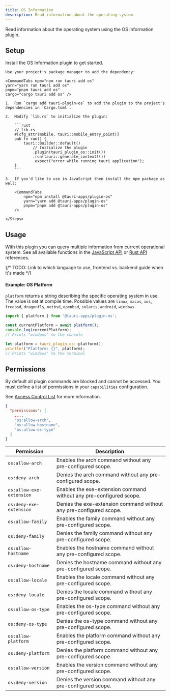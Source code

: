 ```yaml
---
title: OS Information
description: Read information about the operating system.
---
```



<PluginLinks plugin="os" />

Read information about the operating system using the OS Information plugin.

## Setup

Install the OS Information plugin to get started.

<Tabs>
  <TabItem label="Automatic">

    Use your project's package manager to add the dependency:

    <CommandTabs npm="npm run tauri add os"
    yarn="yarn run tauri add os"
    pnpm="pnpm tauri add os"
    cargo="cargo tauri add os" />

  </TabItem>
  <TabItem label="Manual">
    <Steps>

    1.  Run `cargo add tauri-plugin-os` to add the plugin to the project's dependencies in `Cargo.toml`.

    2.  Modify `lib.rs` to initialize the plugin:

        ```rust
        // lib.rs
        #[cfg_attr(mobile, tauri::mobile_entry_point)]
        pub fn run() {
            tauri::Builder::default()
                // Initialize the plugin
                .plugin(tauri_plugin_os::init())
                .run(tauri::generate_context!())
                .expect("error while running tauri application");
        }
        ```

    3.  If you'd like to use in JavaScript then install the npm package as well:

        <CommandTabs
            npm="npm install @tauri-apps/plugin-os"
            yarn="yarn add @tauri-apps/plugin-os"
            pnpm="pnpm add @tauri-apps/plugin-os"
        />

    </Steps>

  </TabItem>
</Tabs>

## Usage

With this plugin you can query multiple information from current operational system. See all available functions in the [JavaScript API](/references/v2/js/os/) or [Rust API](https://docs.rs/tauri-plugin-os/) references.

{/* TODO: Link to which language to use, frontend vs. backend guide when it's made */}

#### Example: OS Platform

`platform` returns a string describing the specific operating system in use. The value is set at compile time. Possible values are `linux`, `macos`, `ios`, `freebsd`, `dragonfly`, `netbsd`, `openbsd`, `solaris`, `android`, `windows`.

<Tabs>
<TabItem label="JavaScript">

```js
import { platform } from '@tauri-apps/plugin-os';

const currentPlatform = await platform();
console.log(currentPlatform);
// Prints "windows" to the console
```

</TabItem>
<TabItem label="Rust">

```rust
let platform = tauri_plugin_os::platform();
println!("Platform: {}", platform);
// Prints "windows" to the terminal
```

</TabItem>
</Tabs>

## Permissions

By default all plugin commands are blocked and cannot be accessed.
You must define a list of permissions in your `capabilities` configuration.

See [Access Control List](/references/v2/acl) for more information.

```json title="src-tauri/capabilities/main.json" ins={4-6}
{
  "permissions": [
    ...,
    "os:allow-arch",
    "os:allow-hostname",
    "os:allow-os-type"
  ]
}
```

| Permission               | Description                                                         |
| ------------------------ | ------------------------------------------------------------------- |
| `os:allow-arch`          | Enables the arch command without any pre-configured scope.          |
| `os:deny-arch`           | Denies the arch command without any pre-configured scope.           |
| `os:allow-exe-extension` | Enables the exe-extension command without any pre-configured scope. |
| `os:deny-exe-extension`  | Denies the exe-extension command without any pre-configured scope.  |
| `os:allow-family`        | Enables the family command without any pre-configured scope.        |
| `os:deny-family`         | Denies the family command without any pre-configured scope.         |
| `os:allow-hostname`      | Enables the hostname command without any pre-configured scope.      |
| `os:deny-hostname`       | Denies the hostname command without any pre-configured scope.       |
| `os:allow-locale`        | Enables the locale command without any pre-configured scope.        |
| `os:deny-locale`         | Denies the locale command without any pre-configured scope.         |
| `os:allow-os-type`       | Enables the os-type command without any pre-configured scope.       |
| `os:deny-os-type`        | Denies the os-type command without any pre-configured scope.        |
| `os:allow-platform`      | Enables the platform command without any pre-configured scope.      |
| `os:deny-platform`       | Denies the platform command without any pre-configured scope.       |
| `os:allow-version`       | Enables the version command without any pre-configured scope.       |
| `os:deny-version`        | Denies the version command without any pre-configured scope.        |
